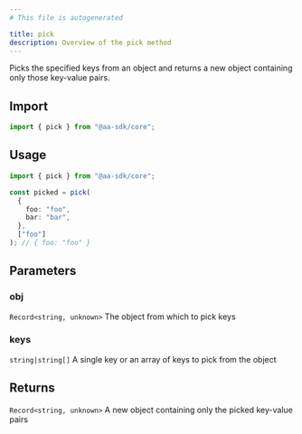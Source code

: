 ```yaml
---
# This file is autogenerated

title: pick
description: Overview of the pick method
---
```



Picks the specified keys from an object and returns a new object containing only those key-value pairs.

## Import

```ts
import { pick } from "@aa-sdk/core";
```

## Usage

```ts
import { pick } from "@aa-sdk/core";

const picked = pick(
  {
    foo: "foo",
    bar: "bar",
  },
  ["foo"]
); // { foo: "foo" }
```

## Parameters

### obj

`Record<string, unknown>`
The object from which to pick keys

### keys

`string|string[]`
A single key or an array of keys to pick from the object

## Returns

`Record<string, unknown>`
A new object containing only the picked key-value pairs
